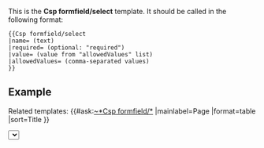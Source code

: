 <noinclude>

This is the '''Csp formfield/select''' template. It should be called in the following format:

<pre>
{{Csp formfield/select
|name= (text) 
|required= (optional: "required")
|value= (value from "allowedValues" list)
|allowedValues= (comma-separated values)
}}
</pre>

== Example ==
{{Csp formfield/select
|name=Broodje
|value=kroket
|allowedValues=braadworst,gezond,kroket
|required=required
}}

Related templates:
{{#ask:[[~*Csp formfield/*]] 
|mainlabel=Page
|format=table 
|sort=Title
}}

</noinclude><includeonly><select 
name="{{{name|}}}"
class="form-control"
required="{{{required|}}}"
selected="{{{value|}}}" 
options="{{#invoke:CspFunctions|preprocess|_content={{{allowedValues|}}} }}"
/></includeonly>